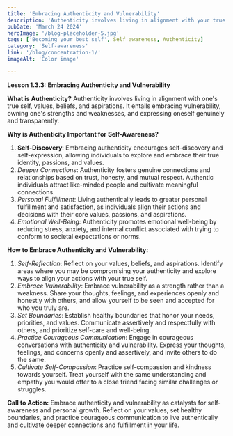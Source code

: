 ```yaml
---
title: 'Embracing Authenticity and Vulnerability'
description: 'Authenticity involves living in alignment with your true self, values, beliefs, and aspirations'
pubDate: 'March 24 2024'
heroImage: '/blog-placeholder-5.jpg'
tags: ['Becoming your best self', Self awareness, Authenticity]
category: 'Self-awareness'
link: '/blog/concentration-1/'
imageAlt: 'Color image'

---
```



**Lesson 1.3.3: Embracing Authenticity and Vulnerability**

**What is Authenticity?**
Authenticity involves living in alignment with one's true self, values, beliefs, and aspirations. It entails embracing vulnerability, owning one's strengths and weaknesses, and expressing oneself genuinely and transparently.

**Why is Authenticity Important for Self-Awareness?**
1. **Self-Discovery**: Embracing authenticity encourages self-discovery and self-expression, allowing individuals to explore and embrace their true identity, passions, and values.
2. *Deeper Connections*: Authenticity fosters genuine connections and relationships based on trust, honesty, and mutual respect. Authentic individuals attract like-minded people and cultivate meaningful connections.
3. *Personal Fulfillment*: Living authentically leads to greater personal fulfillment and satisfaction, as individuals align their actions and decisions with their core values, passions, and aspirations.
4. *Emotional Well-Being*: Authenticity promotes emotional well-being by reducing stress, anxiety, and internal conflict associated with trying to conform to societal expectations or norms.

**How to Embrace Authenticity and Vulnerability:**
1. *Self-Reflection*: Reflect on your values, beliefs, and aspirations. Identify areas where you may be compromising your authenticity and explore ways to align your actions with your true self.
2. *Embrace Vulnerability*: Embrace vulnerability as a strength rather than a weakness. Share your thoughts, feelings, and experiences openly and honestly with others, and allow yourself to be seen and accepted for who you truly are.
3. *Set Boundaries*: Establish healthy boundaries that honor your needs, priorities, and values. Communicate assertively and respectfully with others, and prioritize self-care and well-being.
4. *Practice Courageous Communication*: Engage in courageous conversations with authenticity and vulnerability. Express your thoughts, feelings, and concerns openly and assertively, and invite others to do the same.
5. *Cultivate Self-Compassion*: Practice self-compassion and kindness towards yourself. Treat yourself with the same understanding and empathy you would offer to a close friend facing similar challenges or struggles.

**Call to Action:** Embrace authenticity and vulnerability as catalysts for self-awareness and personal growth. Reflect on your values, set healthy boundaries, and practice courageous communication to live authentically and cultivate deeper connections and fulfillment in your life.
